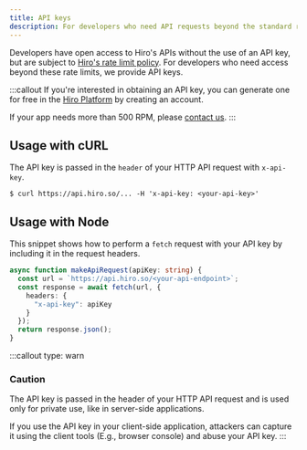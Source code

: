 ```yaml
---
title: API keys
description: For developers who need API requests beyond the standard rate limits.
---
```


Developers have open access to Hiro's APIs without the use of an API key, but are subject to [Hiro's rate limit policy](./rate-limiting). For developers who need access beyond these rate limits, we provide API keys.

:::callout
If you're interested in obtaining an API key, you can generate one for free in the [Hiro Platform](https://platform.hiro.so) by creating an account.

If your app needs more than 500 RPM, please [contact us](mailto:platform@hiro.so).
:::

## Usage with cURL

The API key is passed in the `header` of your HTTP API request with `x-api-key`.

```terminal
$ curl https://api.hiro.so/... -H 'x-api-key: <your-api-key>'
```

## Usage with Node

This snippet shows how to perform a `fetch` request with your API key by including it in the request headers.

```ts fetch.ts
async function makeApiRequest(apiKey: string) {
  const url = `https://api.hiro.so/<your-api-endpoint>`;
  const response = await fetch(url, {
    headers: {
      "x-api-key": apiKey
    }
  });
  return response.json();
}
```

:::callout
type: warn
### Caution
The API key is passed in the header of your HTTP API request and is used only for private use, like in server-side applications.

If you use the API key in your client-side application, attackers can capture it using the client tools (E.g., browser console) and abuse your API key.
:::